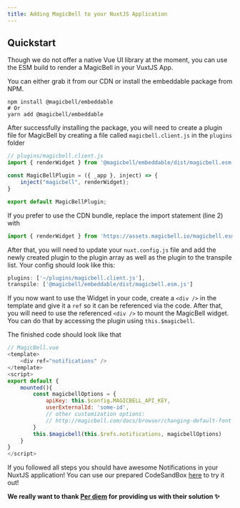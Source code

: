 ```yaml
---
title: Adding MagicBell to your NuxtJS Application
---
```


## Quickstart

Though we do not offer a native Vue UI library at the moment, you can use
the ESM build to render a MagicBell in your VuxtJS App.

You can either grab it from our CDN or install the embeddable package from NPM.

```shell hideHeader
npm install @magicbell/embeddable
# Or
yarn add @magicbell/embeddable
```

After successfully installing the package, you will need to create a plugin file for MagicBell by creating a file called `magicbell.client.js` in the `plugins` folder

```js
// plugins/magicbell.client.js
import { renderWidget } from '@magicbell/embeddable/dist/magicbell.esm.js';

const MagicBellPlugin = ({ _app }, inject) => {
    inject("magicbell", renderWidget);
}

export default MagicBellPlugin;
```

If you prefer to use the CDN bundle, replace the import statement (line 2) with

```javascript
import { renderWidget } from 'https://assets.magicbell.io/magicbell.esm.js';
```

After that, you will need to update your `nuxt.config.js` file and add the newly created plugin to the plugin array as well as the plugin to the transpile list. Your config should look like this:

```js
plugins: ['~/plugins/magicbell.client.js'],
transpile: ['@magicbell/embeddable/dist/magicbell.esm.js']
```


If you now want to use the Widget in your code, create a `<div />` in the template and give it a `ref` so it can be referenced via the code. 
After that, you will need to use the referenced `<div />` to mount the MagicBell widget. You can do that by accessing the plugin using `this.$magicbell`. 

The finished code should look like that


```javascript title=Vue
// MagicBell.vue
<template>
    <div ref="notifications" />
</template>
<script>
export default {
    mounted(){
        const magicbellOptions = {
            apiKey: this.$config.MAGICBELL_API_KEY,
            userExternalId: 'some-id',
            // other customization options: 
            // http://magicbell.com/docs/browser/changing-default-font
        }
        this.$magicbell(this.$refs.notifications, magicbellOptions)
    }
}
</script>
```

If you followed all steps you should have awesome Notifications in your NuxtJS application!
You can use our prepared CodeSandBox [here](https://codesandbox.io/s/magicbell-with-nuxt-97uje?file=/components/MagicBell.vue) to try it out!

**We really want to thank [Per diem](https://www.tryperdiem.com/) for providing us with their solution ✨**